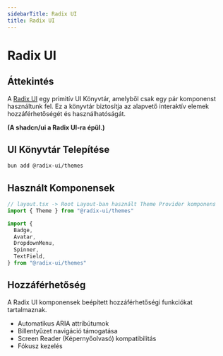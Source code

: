 ```yaml
---
sidebarTitle: Radix UI
title: Radix UI
---
```


# Radix UI

## Áttekintés

A [Radix UI](https://www.radix-ui.com/) egy primitív UI Könyvtár, amelyből csak egy pár komponenst használtunk fel. Ez a könyvtár biztosítja az alapvető interaktív elemek hozzáférhetőségét és használhatóságát.

**(A shadcn/ui a Radix UI-ra épül.)**

## UI Könyvtár Telepítése

```sh
bun add @radix-ui/themes
```

## Használt Komponensek

```typescript
// layout.tsx -> Root Layout-ban használt Theme Provider komponens
import { Theme } from "@radix-ui/themes"

import {
  Badge,
  Avatar,
  DropdownMenu,
  Spinner,
  TextField,
} from "@radix-ui/themes"
```

## Hozzáférhetőség

A Radix UI komponensek beépített hozzáférhetőségi funkciókat tartalmaznak.

- Automatikus ARIA attribútumok
- Billentyűzet navigáció támogatása
- Screen Reader (Képernyőolvasó) kompatibilitás
- Fókusz kezelés
